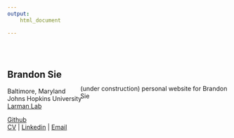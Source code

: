 ```yaml
---
output:
    html_document

---
```


<br> 

<!-- 
HTML columns: https://stackoverflow.com/questions/31753897/2-column-section-in-r-markdown 


keep left column visible? https://stackoverflow.com/questions/1312236/how-do-i-create-an-html-table-with-fixed-frozen-left-column-and-scrollable-body 

directory: move non-index pages to subdirectory?

global cds stylesheet?

-->

<style>
.column-left{
  float: left;
  width: 33%;
  text-align: left;
  position: absolute;
}
.column-right{
  float: right;
  width: 67%;
  text-align: left;
}
</style>


<div class="column-left">

# Brandon Sie

<i class="fa fa-fw fa-map-marker" aria-hidden="true"></i> Baltimore, Maryland  
<i class="fa fa-fw fa-briefcase" aria-hidden="true"></i> Johns Hopkins University  
[<i class="fa fa-fw fa-flask" aria-hidden="true"></i> Larman Lab](http://labs.pathology.jhu.edu/larman/)  

[<i class="fa fa-fw fa-github" aria-hidden="true"></i> Github](https://github.com/brandonsie)  
[<i class="fa fa-fw fa-file" aria-hidden="true"></i> CV](docs/20181112_CV_BrandonSie.pdf)
| [<i class="fa fa-fw fa-linkedin" aria-hidden="true"></i> Linkedin](https://www.linkedin.com/in/brandonsie)
| [<i class="fa fa-fw fa-envelope" aria-hidden="true"></i> Email](mailto:brandonsie@gmail.com)  


</div>

<div class="column-right">

<br><br><br>
(under construction) personal website for Brandon Sie

</div>
